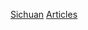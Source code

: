 {{Wikipedia category}}
{{Articles by Quality|topic=四川}}
{{Articles by Importance|topic=四川}}
{{CatAutoTOC}}

[[Category:依专题划分的条目|Sichuan]]
[[Category:四川專題|Articles]]